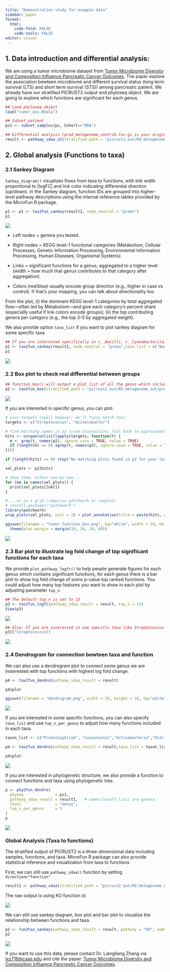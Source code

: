```yaml
---
title: "Demonstration study for example data"
sidebar: paper
format: 
  html:
    code-fold: FALSE
    code-tools: FALSE
editor: visual
---
```


## 1. Data introduction and differential analysis:

We are using a tumor microbiome dataset from [Tumor Microbiome Diversity and Composition Influence Pancreatic Cancer Outcomes](https://www.cell.com/cell/fulltext/S0092-8674(19)30773-1). The paper explore the association bewteen microbiome and different survival status (long term survival (LTS) and short term survival (STS)) among pancreatic patient. We already have our stratified PICRUST2 output and phyloseq object. We are going to explore which functions are significant for each genus.

``` r
## Load phyloseq object
load("tumor_asv.RData")

## Subset patient
ps1 <- subset_samples(ps, Cohort=="MDA")

## Differential analysis (pred_metagenome_contrib.tsv.gz is your original stratified output, ps1 is your phyloseq object, group is the response variable, the default taxonomy level is genus)
result <- pathway_sdaa_v2(stratified_path = "picrust2_out/KO_metagenome_out/pred_metagenome_contrib.tsv.gz", physeq = ps1, group = "group", direction = "taxa", p.adjust.method = "BH", taxon_level="Class")
```

## 2. Global analysis (Functions to taxa)

### 2.1 Sankey Diagram

`Sankey_diagram()` visualizes flows from taxa to functions, with link width proportional to \|logFC\| and link color indicating differential direction (up/down). In the Sankey diagram, function IDs are grouped into higher-level pathway descriptions using the internal reference tables provided by the MicroFun R package.

``` r
p1 <- p1 <- tax2fun_sankey(result1, node_neutral = "green")
p1
```

![](class_sankey.jpg){fig-align="center"}

-   Left nodes = genera you tested.

-   Right nodes = KEGG level-1 functional categories (Metabolism, Cellular Processes, Genetic Information Processing, Environmental Information Processing, Human Diseases, Organismal Systems).

-   Links = significant functions for a genus, aggregated to a higher level (width = how much that genus contributes to that category after aggregation).

-   Colors (red/blue) usually encode group direction (e.g., higher in case vs control). If that's your mapping, you can talk about directionality too.

From the plot, (i) the dominant KEGG level-1 categories by total aggregated flow---often led by Metabolism---and give each category's percent share (especially useful if link colors encode groups); (ii) the top contributing genera per category (e.g., the top 3--5 by aggregated weight).

We also provide option `taxa_list` if you want to plot sankey diagram for some specific taxa

``` r
## If you are interested specifically in c__Bacilli, c__Cyanobacteriia, c__Blastocatellia
p1 <- tax2fun_sankey(result1, node_neutral = "green",taxa_list = c("Bacilli", "Cyanobacteriia", "Blastocatellia"))
p1
```

![](subset_sankey.jpg){fig-align="center"}

### 2.2 Box plot to check real differential between groups

``` r
## function_box() will output a plot list of all the genus which include siginificant functions
p2 <- tax2fun_box(stratified_path = "picrust2_out/KO_metagenome_out/pred_metagenome_contrib.tsv.gz", pathway_sdaa_result = result, physeq = ps1, group = "group")
```

![](tumor_list.png){fig-align="center"}

If you are interested in specific genus, you can plot:

``` r
# your targets (spell however; we'll fuzzy match too)
targets <- c("Streptococcus", "Acinetobacter")

# find matching names in p2 (case-insensitive; fall back to approximate match)
hits <- unique(unlist(lapply(targets, function(t) {
  m <- grep(t, names(p2), ignore.case = TRUE, value = TRUE)
  if (length(m) == 0) agrep(t, names(p2), ignore.case = TRUE, value = TRUE, max.distance = 2) else m
})))

if (length(hits) == 0) stop("No matching plots found in p2 for your targets.")

sel_plots <- p2[hits]

# show them: either one-by-one...
for (nm in names(sel_plots)) {
  print(sel_plots[[nm]])
}

# ...or in a grid (requires patchwork or cowplot)
# install.packages("patchwork")
library(patchwork)
wrap_plots(sel_plots, ncol = 2) + plot_annotation(title = paste(hits, collapse = " | "))

ggsave(filename = "tumor_function_box.png", bg="white", width = 10, height = 8, dpi = 600)&
  theme(plot.margin = margin(10, 10, 10, 60))
```

![](function_Faecalibacterium.png){fig-align="center"}

### 2.3 Bar plot to illustrate log fold change of top significant functions for each taxa

We provide `plot_pathway_logfc()` to help people generate figures for each genus which contains significant functions, for each genus there is a bar plot to show log fold change of some p-value top ranked functions. You could adjust how many top features you want to show in each plot by adjusting parameter `top_n`.

``` r
## The default top_n is set to 15
p3 <- tax2fun_logfc(pathway_sdaa_result = result, top_n = 15)
View(p3)
```

![](logfc_list.jpg){fig-align="center"}

``` r
## Also, If you are interested in one specific taxa like Streptococcus
p3[["Streptococcus]]
```

![](fc_Faecalibacterium.png){fig-align="center"}

### 2.4 Dendrogram for connection bewteen taxa and function

We can also use a dendrogram plot to connect some genus we are insterested with top functions with highest log fold change.

``` r
p4 <- tax2fun_dendro(pathway_sdaa_result = result)

p4$plot

ggsave(filename = "dendrogram.png", width = 16, height = 10, bg="white", dpi = 600)
```

![](dendrogram.png){fig-align="center"}

If you are interested in some specific functions, you can also specify `taxa_list` and use `top_n_per_genus` to adjust how many functions included in each taxa.

``` r
taxon_list <- c("Proteiniphilum", "Leuconostoc","Actinobacteria","Dialister","Gordonia")

p4 <- tax2fun_dendro(pathway_sdaa_result = result,taxa_list = taxon_list, top_n_per_genus = 10)

p4$plot
```

![](dendrogram_subset.png){fig-align="center"}

If you are interested in phylogenetic structure, we also provide a function to connect functions and taxa using phylogenetic tree.

```r
p <- phy2fun_dendro(
  physeq              = ps1,
  pathway_sdaa_result = result1,   # names(result_list) are genera
  level               = "Genus",
  top_n_per_genus     = 5
)
p
```

![](dendrogram_phy.png)

### Global Analysis (Taxa to functions)

The stratified output of PICRUST2 is a three-dimensional data including samples, functions, and taxa. MicroFun R package can also provide statistical inference and visualization from taxa to functions

First, we can still use `pathway_sdaa()` function by setting `direction="function"`
```r
result1 <- pathway_sdaa(stratified_path = "picrust2_out/KO_metagenome_out/pred_metagenome_contrib.tsv.gz", physeq = ps1, group = "group", direction = "function", p.adjust.method ="BH",taxon_level="Class")
```
The raw output is using KO function id.

![](result_fun.jpg)

We can still use sankey diagram, box plot and bar plot to visualize the relationship between functions and taxa.

```r
p2 <- fun2tax_sankey(pathway_sdaa_result = result, pathway = "KO", node_neutral = "green")
p2
```

![](fun2tax.jpg)

If you want to use this data, please contact Dr. Liangliang Zhang via [lxz716\@case.edu](mailto:lxz716@case.edu){.email} and cite the paper: [Tumor Microbiome Diversity and Composition Influence Pancreatic Cancer Outcomes](https://www.cell.com/cell/fulltext/S0092-8674(19)30773-1).
